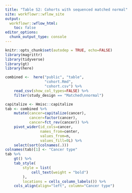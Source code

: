 ```yaml
---
title: "Table S2: Cohorts with sequenced matched normal"
site: workflowr::wflow_site
output:
  workflowr::wflow_html:
    toc: false
editor_options:
  chunk_output_type: console
---
```


```r
knitr::opts_chunk$set(autodep = TRUE, echo=FALSE)
library(magrittr)
library(tidyverse)
library(gt)
library(here)
```

```r
combined <-  here("public", "table",
                  "cohort.Rmd",
                  "cohort.csv") %>%
    read_csv(show_col_types=FALSE) %>%
    filter(study_design == "Matched\nnormal")
```

```r
capitalize <- Hmisc::capitalize
tab <- combined %>%
    mutate(cancer=capitalize(cancer),
           cancer=factor(cancer),
           cancer=fct_rev(cancer)) %>%
    pivot_wider(id_cols=cancer,
                names_from=center,
                values_from=n,
                values_fill=0L) %>%
    select(sort(colnames(.)))
colnames(tab)[1] <- "Cancer type"
tab %>%
    gt() %>%
    tab_style(
        style = list(
            cell_text(weight = "bold")
        ),
        locations = cells_column_labels()) %>%
    cols_align(align="left", column="Cancer type")
```

